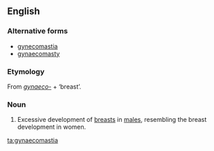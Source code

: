==English==
{{wikipedia}}

===Alternative forms===
* [[gynecomastia]]
* [[gynaecomasty]]

===Etymology===
From ''[[gynaeco-]]'' + {{etyl|grc}} {{term|lang=grc|μαστός}} ‘breast’.

===Noun===
{{en-noun|-}}

# {{medicine}} Excessive development of [[breast]]s in [[male]]s, resembling the breast development in women.

[[ta:gynaecomastia]]